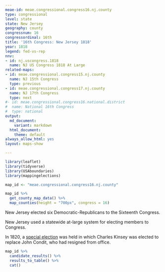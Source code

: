 ```yaml
---
meae-id: meae.congressional.congress16.nj.county
type: congressional
level: state
state: New Jersey
geography: county
congressnum: 16
congressordinal: 16th
title: '16th Congress: New Jersey 1818'
year: 1818
legend: fed-vs-rep
nnv:
- id: nj.uscongress.1818
  name: NJ US Congress 1818 At Large
related-maps:
- id: meae.congressional.congress15.nj.county
  name: NJ 15th Congress
  type: previous
- id: meae.congressional.congress17.nj.county
  name: NJ 17th Congress
  type: next
#- id: meae.congressional.congress16.national.district
#  name: National 16th Congress
#  type: national
output:
  md_document:
    variant: markdown
  html_document:
    theme: default
always_allow_html: yes
layout: maps-show

---
```


```r
library(leaflet)
library(tidyverse)
library(USAboundaries)
library(mappingelections)

map_id <- "meae.congressional.congress16.nj.county"
```

<div class="map">

```r
map_id %>%
  get_county_map_data() %>%
  map_counties(height = "700px", congress = 16)
```

</div>

New Jersey elected six Democratic-Republicans to the Sixteenth Congress.

New Jersey used a statewide at-large system for electing members to Congress. 

In 1820, a [special election](https://elections.lib.tufts.edu/catalog/tufts:nj.congress.special.1820) was held in which Charles Kinsey was elected to replace John Condit, who had resigned from office.

<div class="results-table">

```r
map_id %>%
  candidate_results() %>%
  results_to_table() %>%
  cat()
```

</div>
